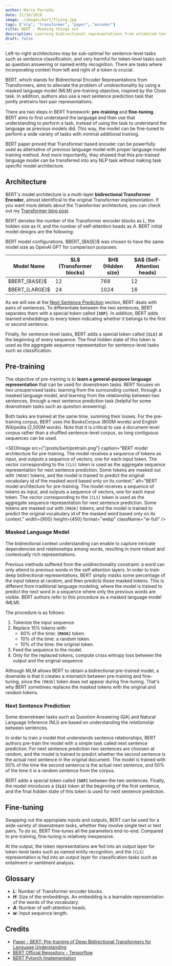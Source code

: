 ```yaml
---
author: Mario Parreño
date: 11/10/2018
image: ./images/bert/flying.jpg
tags: ["nlp", "transformer", "paper", "encoder"]
title: BERT - Masking things out
description: Learning bidirectional representations from unlabeled text.
draft: false
---
```




Left-to-right architectures may be sub-optimal for sentence-level tasks such as sentence classification,
and very harmful for token-level tasks such as question answering or named entity recognition.
There are tasks where <Underlined color="green">incorporating context from left and right</Underlined> of a token
is crucial.

BERT, which stands for Bidirectional Encoder Representations from Transformers, aims to
alleviate the problem of unidirectionality by using a <Underlined>masked language model</Underlined> (MLM) pre-training
objective, inspired by the Cloze task. In addition, authors also use a <Underlined>next sentence prediction</Underlined>
task that jointly pretrains text-pair representations.


There are two steps in BERT framework:
<Underlined color="blue">**pre-training**</Underlined> and <Underlined color="blue">**ﬁne-tuning**</Underlined>.
BERT aims to first understand the language and then use that understanding to perform
a task, instead of using the task to understand the language as previous models did.
This way, the model can be fine-tuned to perform a wide variety of tasks with minimal
additional training.

BERT paper proved that Transformer based encoder can be powerfully used
as alternative of previous language model with proper language model training method.
And more importantly, they showed that this pre-trained language model can be transferred
into any NLP task without making task specific model architecture.


## Architecture

BERT's model architecture is a multi-layer
<Underlined color="brown">**bidirectional Transformer Encoder**</Underlined>,
almost identifical to the original Transformer implementation.
If you want more details about the Transformer architecture, you can check out
my [Transformer blog post](/blog/transformer).

BERT denotes the number of the Transformer encoder blocks as $L$, the hidden size as $H$,
and the number of self-attention heads as $A$. BERT initial model designs are the following:

<Table>
  <span slot="caption">
    BERT model configurations. $BERT_{BASE}$ was chosen to have the same model size
    as OpenAI GPT for comparison purposes.
  </span>

  <thead>
   <tr>
      <th>Model Name</th>
      <th>$L$ (Transformer blocks)</th>
      <th>$H$ (Hidden size)</th>
      <th>$A$ (Self-Attention heads)</th>
    </tr>
  </thead>
  <tbody>
  <tr>
    <td>$BERT_{BASE}$</td>
    <td>12</td>
    <td>768</td>
    <td>12</td>
  </tr>
  <tr>
    <td>$BERT_{LARGE}$</td>
    <td>24</td>
    <td>1024</td>
    <td>16</td>
  </tr>
  </tbody>
</Table>

As we will see at the [Next Sentence Prediction](#next-sentence-prediction) section,
BERT deals with pairs of sentences. To <Underlined>differentiate between the two sentences</Underlined>,
BERT separates them with a special token called <Underlined color="purple">**`[SEP]`**</Underlined>. In addition, BERT adds
<Underlined color="green">learned embeddings</Underlined> to every token indicating whether it belongs to the first or second sentence.

Finally, for sentence-level tasks, BERT adds a special token called <Underlined color="purple">**`[CLS]`**</Underlined> at the beginning
of every sequence. The final hidden state of this token is used as the aggregate sequence
representation for sentence-level tasks such as classification.


## Pre-training

The objective of pre-training is to **learn a general-purpose language representation**
that can be used for downstream tasks. BERT focuses on two unsupervised tasks:
learning from the <Underlined>surrounding context</Underlined>, through a masked language model, and learning
from the <Underlined>relationship between two sentences</Underlined>, through a next sentence prediction task 
(helpful for some downstream tasks such as question answering).

<Underlined color="green">Both tasks are trained at the same time, summing their losses</Underlined>. For the pre-training
corpus, BERT uses the BooksCorpus (800M words) and English Wikipedia (2,500M words).
Note that it is critical to use a document-level corpus rather than a shuffled sentence-level
corpus, so <Underlined>long contiguous sequences</Underlined> can be used.

<SEOImage
  src={"/posts/bert/pretrain.png"}
  caption="BERT model architecture for pre-training. The model receives a sequence of tokens as input, and outputs a sequence of vectors, one for each input token. The vector corresponding to the `[CLS]` token is used as the aggregate sequence representation for next sentence prediction. Some tokens are masked out with `[MASK]` tokens, and the model is trained to predict the original vocabulary id of the masked word based only on its context."
  alt="BERT model architecture for pre-training. The model receives a sequence of tokens as input, and outputs a sequence of vectors, one for each input token. The vector corresponding to the `[CLS]` token is used as the aggregate sequence representation for next sentence prediction. Some tokens are masked out with `[MASK]` tokens, and the model is trained to predict the original vocabulary id of the masked word based only on its context."
  width={900}
  height={450}
  format="webp"
  className="w-full"
/>

### Masked Language Model

The bidirectional context understanding can enable to capture intricate dependencies
and relationships among words, resulting in more robust and contextually rich representations.

Previous methods suffered from the unidirectionality constraint: a word can only
attend to previous words in the self-attention layers. In order to train deep
bidirectional representations,
<Underlined color="green">BERT simply masks some percentage of the input tokens at random</Underlined>,
and then predicts those masked tokens. This is different from
traditional language modeling, where the model is trained to predict the next
word in a sequence where only the previous words are visible. BERT authors 
refer to this procedure as a <Underlined>masked language model</Underlined> (MLM).

The procedure is as follows:
1. Tokenize the input sequence.
2. Replace 15% tokens with: 
    - 80% of the time: <Underlined color="purple">**`[MASK]`**</Underlined> token.
    - 10% of the time: a random token.
    - 10% of the time: the original token.
3. Feed the sequence to the model.
4. Only for the replaced tokens, compute cross entropy loss between the output and the original sequence.

Although MLM allows BERT to obtain a bidirectional pre-trained model,
a downside is that it creates a mismatch between pre-training and
fine-tuning, since the `[MASK]` token does not appear during fine-tuning.
That's why BERT sometimes replaces the masked tokens with the original
and random tokens.

### Next Sentence Prediction

Some downstream tasks such as Question Answering (QA) and Natural Language Inference (NLI)
are based on understanding the *relationship* between sentences.

In order to train a model that understands sentence relationships, BERT authors
pre-train the model with a simple task called next sentence prediction.
For next sentence prediction two sentences are choosen at random, and the model is
trained to predict whether the second sentence is the actual next sentence in the original
document. The model is trained with 50% of the time the second sentence is the <Underlined>actual next sentence</Underlined>,
and 50% of the time it is a <Underlined>random sentence</Underlined> from the corpus.

BERT adds a special token called <Underlined color="purple">**`[SEP]`**</Underlined> between the two sentences.
Finally, the model introduces a <Underlined color="purple">**`[CLS]`**</Underlined> token at the beginning of the first sentence,
and the final hidden state of this token is used for next sentence prediction.


## Fine-tuning

Swapping out the appropiate inputs and outputs, BERT can be used for a wide variety
of downstream tasks, whether they involve single text or text pairs.
To do so, BERT fine-tunes all the parameters end-to-end. Compared to pre-training,
fine-tuning is relatively inexpensive.

At the output, the <Underlined>token representations</Underlined> are fed into an output layer for token-level
tasks such as named entity recognition, and the <Underlined>`[CLS]` representation</Underlined> is fed into
an output layer for classification tasks such as entailment or sentiment analysis.


## Glossary

- **$L$**: Number of Transformer encoder blocks.
- **$H$**: Size of the embeddings. An embedding is a learnable representation of the words of the vocabulary.
- **$A$**: Number of self-attention heads.
- **w**: Input sequence length.


## Credits

- [Paper - BERT: Pre-training of Deep Bidirectional Transformers for Language Understanding](https://arxiv.org/abs/1810.04805)
- [BERT Official Repository - Tensorflow](https://github.com/google-research/bert)
- [BERT Pytorch Implementation](https://github.com/codertimo/BERT-pytorch/tree/master)